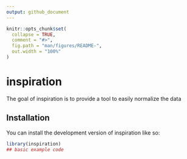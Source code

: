 ```yaml
---
output: github_document
---
```


<!-- README.md is generated from README.Rmd. Please edit that file -->

```r
knitr::opts_chunk$set(
  collapse = TRUE,
  comment = "#>",
  fig.path = "man/figures/README-",
  out.width = "100%"
)
```

# inspiration

<!-- badges: start -->
<!-- badges: end -->

The goal of inspiration is to provide a tool to easily normalize the data

## Installation

You can install the development version of inspiration like so:


```r
library(inspiration)
## basic example code
```
